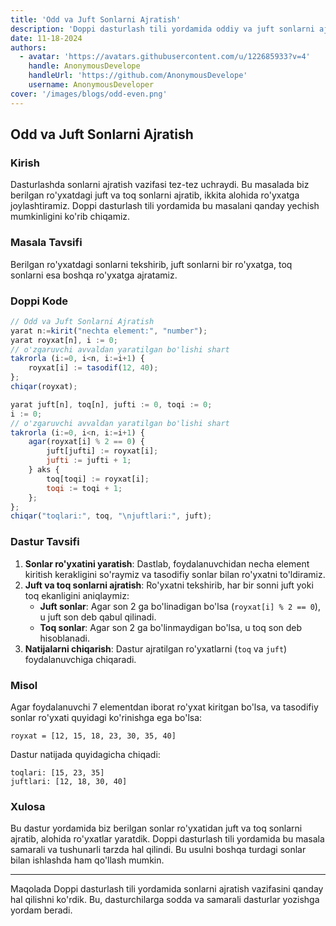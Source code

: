 ```yaml
---
title: 'Odd va Juft Sonlarni Ajratish'
description: 'Doppi dasturlash tili yordamida oddiy va juft sonlarni ajratish masalasini hal qilish'
date: 11-18-2024
authors:
  - avatar: 'https://avatars.githubusercontent.com/u/122685933?v=4'
    handle: AnonymousDevelope
    handleUrl: 'https://github.com/AnonymousDevelope'
    username: AnonymousDeveloper
cover: '/images/blogs/odd-even.png'
---
```


## Odd va Juft Sonlarni Ajratish

### Kirish

Dasturlashda sonlarni ajratish vazifasi tez-tez uchraydi. Bu masalada biz berilgan ro'yxatdagi juft va toq sonlarni ajratib, ikkita alohida ro'yxatga joylashtiramiz. Doppi dasturlash tili yordamida bu masalani qanday yechish mumkinligini ko'rib chiqamiz.

### Masala Tavsifi

Berilgan ro'yxatdagi sonlarni tekshirib, juft sonlarni bir ro'yxatga, toq sonlarni esa boshqa ro'yxatga ajratamiz.

### Doppi Kode

```js
// Odd va Juft Sonlarni Ajratish
yarat n:=kirit("nechta element:", "number");
yarat royxat[n], i := 0;
// o'zgaruvchi avvaldan yaratilgan bo'lishi shart
takrorla (i:=0, i<n, i:=i+1) {
    royxat[i] := tasodif(12, 40);
};
chiqar(royxat);

yarat juft[n], toq[n], jufti := 0, toqi := 0;
i := 0;
// o'zgaruvchi avvaldan yaratilgan bo'lishi shart
takrorla (i:=0, i<n, i:=i+1) {
    agar(royxat[i] % 2 == 0) {
        juft[jufti] := royxat[i];
        jufti := jufti + 1;
    } aks {
        toq[toqi] := royxat[i];
        toqi := toqi + 1;
    };
};
chiqar("toqlari:", toq, "\njuftlari:", juft);
```

### Dastur Tavsifi

1. **Sonlar ro'yxatini yaratish**: Dastlab, foydalanuvchidan necha element kiritish kerakligini so'raymiz va tasodifiy sonlar bilan ro'yxatni to'ldiramiz.
2. **Juft va toq sonlarni ajratish**: Ro'yxatni tekshirib, har bir sonni juft yoki toq ekanligini aniqlaymiz:
   - **Juft sonlar**: Agar son 2 ga bo'linadigan bo'lsa (`royxat[i] % 2 == 0`), u juft son deb qabul qilinadi.
   - **Toq sonlar**: Agar son 2 ga bo'linmaydigan bo'lsa, u toq son deb hisoblanadi.
3. **Natijalarni chiqarish**: Dastur ajratilgan ro'yxatlarni (`toq` va `juft`) foydalanuvchiga chiqaradi.

### Misol

Agar foydalanuvchi 7 elementdan iborat ro'yxat kiritgan bo'lsa, va tasodifiy sonlar ro'yxati quyidagi ko'rinishga ega bo'lsa:

```
royxat = [12, 15, 18, 23, 30, 35, 40]
```

Dastur natijada quyidagicha chiqadi:

```
toqlari: [15, 23, 35]
juftlari: [12, 18, 30, 40]
```

### Xulosa

Bu dastur yordamida biz berilgan sonlar ro'yxatidan juft va toq sonlarni ajratib, alohida ro'yxatlar yaratdik. Doppi dasturlash tili yordamida bu masala samarali va tushunarli tarzda hal qilindi. Bu usulni boshqa turdagi sonlar bilan ishlashda ham qo'llash mumkin.

---

Maqolada Doppi dasturlash tili yordamida sonlarni ajratish vazifasini qanday hal qilishni ko'rdik. Bu, dasturchilarga sodda va samarali dasturlar yozishga yordam beradi.
